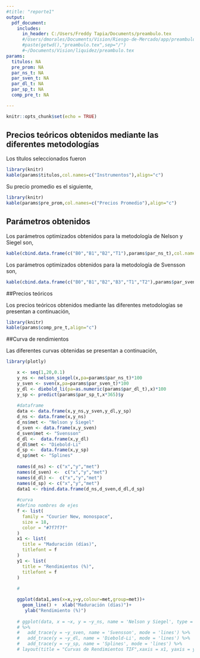 ```yaml
---
#title: "reporte1"
output: 
  pdf_document:
    includes:
      in_header: C:/Users/Freddy Tapia/Documents/preambulo.tex
      #/Users/dmorales/Documents/Vision/Riesgo-de-Mercado/app/preambulo.tex
      #paste(getwd(),"preambulo.tex",sep="/") 
      #~/Documents/Vision/liquidez/preambulo.tex
params:
  titulos: NA
  pre_prom: NA
  par_ns_t: NA
  par_sven_t: NA
  par_dl_t: NA
  par_sp_t: NA
  comp_pre_t: NA

---
```


```r
knitr::opts_chunk$set(echo = TRUE)
```

## Precios teóricos obtenidos mediante las diferentes metodologías

Los títulos seleccionados fueron

```r
library(knitr)
kable(params$titulos,col.names=c("Instrumentos"),align="c")
```

Su precio promedio es el siguiente,


```r
library(knitr)
kable(params$pre_prom,col.names=c("Precios Promedio"),align="c")
```

## Parámetros obtenidos

Los parámetros optimizados obtenidos para la metodología de Nelson y Siegel son,

```r
kable(cbind.data.frame(c("B0","B1","B2","T1"),params$par_ns_t),col.names=c("Parámetros","Valores"),align="c")
```

Los parámetros optimizados obtenidos para la metodología de Svensson son,

```r
kable(cbind.data.frame(c("B0","B1","B2","B3","T1","T2"),params$par_sven_t),col.names=c("Parámetros","Valores"),align="c")
```

##Precios teóricos

Los precios teóricos obtenidos mediante las diferentes metodologías se presentan a continuación,

```r
library(knitr)
kable(params$comp_pre_t,align="c")
```

##Curva de rendimientos

Las diferentes curvas obtenidas se presentan a continuación,

```r
library(plotly)

    x <- seq(1,20,0.1)
    y_ns <- nelson_siegel(x,pa=params$par_ns_t)*100
    y_sven <- sven(x,pa=params$par_sven_t)*100
    y_dl <- diebold_li(pa=as.numeric(params$par_dl_t),x)*100
    y_sp <- predict(params$par_sp_t,x*365)$y
  
    #dataframe
    data <- data.frame(x,y_ns,y_sven,y_dl,y_sp)
    d_ns <- data.frame(x,y_ns)
    d_ns$met <- "Nelson y Siegel"
    d_sven <- data.frame(x,y_sven)
    d_sven$met <- "Svensson"
    d_dl <-  data.frame(x,y_dl)
    d_dl$met <- "Diebold-Li"
    d_sp <-  data.frame(x,y_sp)
    d_sp$met <- "Splines"
    
    names(d_ns) <- c("x","y","met")
    names(d_sven) <-  c("x","y","met")
    names(d_dl) <-  c("x","y","met")
    names(d_sp) <- c("x","y","met")
    data1 <- rbind.data.frame(d_ns,d_sven,d_dl,d_sp)
    
    #curva 
    #defino nombres de ejes
    f <- list(
      family = "Courier New, monospace",
      size = 18,
      color = "#7f7f7f"
    )
    x1 <- list(
      title = "Maduración (días)",
      titlefont = f
    )
    y1 <- list(
      title = "Rendimientos (%)",
      titlefont = f
    )
    
    #

    ggplot(data1,aes(x=x,y=y,colour=met,group=met))+
      geom_line() +  xlab("Maduración (días)")+
       ylab("Rendimiento (%)")
    
    # ggplot(data, x = ~x, y = ~y_ns, name = 'Nelson y Siegel', type = 'scatter',          mode = 'lines') 
    # %>%
    #   add_trace(y = ~y_sven, name = 'Svensson', mode = 'lines') %>% 
    #   add_trace(y = ~y_dl, name = 'Diebold-Li', mode = 'lines') %>% 
    #   add_trace(y = ~y_sp, name = 'Splines', mode = 'lines') %>%
    # layout(title = "Curvas de Rendimientos TIF",xaxis = x1, yaxis = y1)
```
